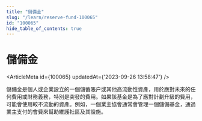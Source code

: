 ```yaml
---
title: "儲備金"
slug: "/learn/reserve-fund-100065"
id: "100065"
hide_table_of_contents: true
---
```



# 儲備金

<ArticleMeta id={100065} updatedAt={'2023-09-26 13:58:47'} />
<div className='border-solid border-b border-t-0 my-4 border-[var(--ifm-color-gray-300)]' />

儲備金是個人或企業設立的一個儲蓄賬户或其他高流動性資產，用於應對未來的任何費用或財務義務，特別是突發的費用。如果該基金是為了應對計劃升級的費用，可能會使用較不流動的資產。例如，一個業主協會通常會管理一個儲備基金，通過業主支付的會費來幫助維護社區及其設施。
